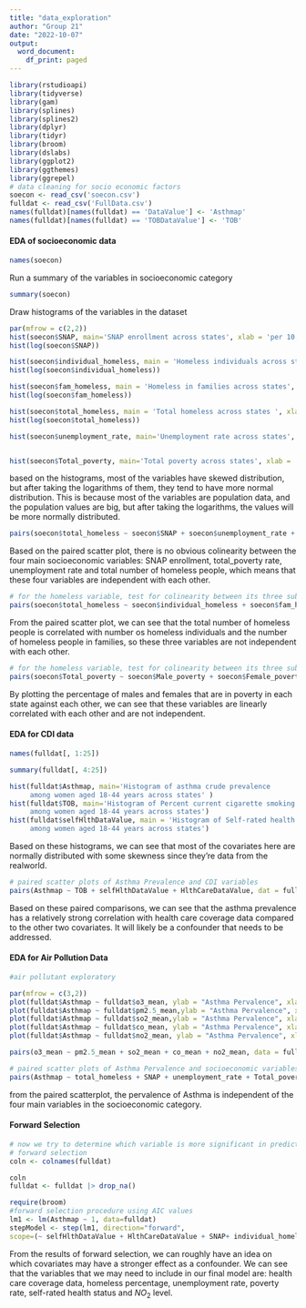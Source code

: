 ```yaml
---
title: "data_exploration"
author: "Group 21"
date: "2022-10-07"
output:
  word_document:
    df_print: paged
---
```


```r
library(rstudioapi)
library(tidyverse)
library(gam)
library(splines)
library(splines2)  
library(dplyr)
library(tidyr)
library(broom)
library(dslabs)
library(ggplot2)
library(ggthemes)
library(ggrepel)
# data cleaning for socio economic factors
soecon <- read_csv('soecon.csv')
fulldat <- read_csv('FullData.csv')
names(fulldat)[names(fulldat) == 'DataValue'] <- 'Asthmap'
names(fulldat)[names(fulldat) == 'TOBDataValue'] <- 'TOB'
```


#### EDA of socioeconomic data
```r
names(soecon)
```

Run a summary of the variables in socioeconomic category
```r
summary(soecon)
```

Draw histograms of the variables in the dataset
```r
par(mfrow = c(2,2))
hist(soecon$SNAP, main='SNAP enrollment across states', xlab = 'per 10,000 people' )
hist(log(soecon$SNAP))

hist(soecon$individual_homeless, main = 'Homeless individuals across states', xlab = 'per 10,000 people')
hist(log(soecon$individual_homeless))

hist(soecon$fam_homeless, main = 'Homeless in families across states', xlab = 'per 10,000 people')
hist(log(soecon$fam_homeless))

hist(soecon$total_homeless, main = 'Total homeless across states ', xlab = 'per 10,000 people')
hist(log(soecon$total_homeless))

hist(soecon$unemployment_rate, main='Unemployment rate across states', xlab = 'unemployment rate')


hist(soecon$Total_poverty, main='Total poverty across states', xlab = 'percentage of total population')

```


based on the histograms, most of the variables have skewed distribution, but after taking the logarithms of them, they tend to have more normal distribution. This is because most of the variables are population data, and the population values are big, but after taking the logarithms, the values will be more normally distributed.



```r
pairs(soecon$total_homeless ~ soecon$SNAP + soecon$unemployment_rate + soecon$Total_poverty )
```

Based on the paired scatter plot, there is no obvious colinearity between the four main socioeconomic variables: SNAP enrollment, total_poverty rate, unemployment rate and total number of homeless people, which means that these four variables are independent with each other. 


```r
# for the homeless variable, test for colinearity between its three subvariables 
pairs(soecon$total_homeless ~ soecon$individual_homeless + soecon$fam_homeless)
```

From the paired scatter plot, we can see that the total number of homeless people is correlated with number os homeless individuals and the number of homeless people in families, so these three variables are not independent with each other.
```r
# for the homeless variable, test for colinearity between its three subvariables 
pairs(soecon$Total_poverty ~ soecon$Male_poverty + soecon$Female_poverty)
```

By plotting the percentage of males and females that are in poverty in each state against each other, we can see that these variables are linearly correlated with each other and are not independent. 



#### EDA for CDI data
```r
names(fulldat[, 1:25])
```
```r
summary(fulldat[, 4:25])
```
```r
hist(fulldat$Asthmap, main='Histogram of asthma crude prevalence 
     among women aged 18-44 years across states' )
hist(fulldat$TOB, main='Histogram of Percent current cigarette smoking 
     among women aged 18-44 years across states')
hist(fulldat$selfHlthDataValue, main = 'Histogram of Self-rated health status 
     among women aged 18-44 years across states')
```
Based on these histograms, we can see that most of the covariates here are normally distributed with some skewness since they're data from the realworld.

```r
# paired scatter plots of Asthma Prevalence and CDI variables 
pairs(Asthmap ~ TOB + selfHlthDataValue + HlthCareDataValue, dat = fulldat)
```
Based on these paired comparisons, we can see that the asthma prevalence has a relatively strong correlation with health care coverage data compared to the other two covariates. It will likely be a confounder that needs to be addressed.


#### EDA for Air Pollution Data
```r
#air pollutant exploratory

par(mfrow = c(3,2))
plot(fulldat$Asthmap ~ fulldat$o3_mean, ylab = "Asthma Pervalence", xlab = "Ozone")
plot(fulldat$Asthmap ~ fulldat$pm2.5_mean,ylab = "Asthma Pervalence", xlab = "PM2.5")
plot(fulldat$Asthmap ~ fulldat$so2_mean,ylab = "Asthma Pervalence", xlab = "Sulfur Dioxide")
plot(fulldat$Asthmap ~ fulldat$co_mean, ylab = "Asthma Pervalence", xlab = "Carbon Monoxide")
plot(fulldat$Asthmap ~ fulldat$no2_mean, ylab = "Asthma Pervalence", xlab = "Nitrogen Dioxide")

pairs(o3_mean ~ pm2.5_mean + so2_mean + co_mean + no2_mean, data = fulldat)
```


```r
# paired scatter plots of Asthma Pervalence and socioeconomic variables 
pairs(Asthmap ~ total_homeless + SNAP + unemployment_rate + Total_poverty, dat = fulldat)

```
from the paired scatterplot, the pervalence of Asthma is independent of the four main variables in the socioeconomic category. 


#### Forward Selection

```r
# now we try to determine which variable is more significant in predicting the Asthma prevalence
# forward selection
coln <- colnames(fulldat)

coln
fulldat <- fulldat |> drop_na()

require(broom)
#forward selection procedure using AIC values 
lm1 <- lm(Asthmap ~ 1, data=fulldat)
stepModel <- step(lm1, direction="forward",
scope=(~ selfHlthDataValue + HlthCareDataValue + SNAP+ individual_homeless+fam_homeless+total_homeless+unemployment_rate+Male_poverty+Female_poverty+Total_poverty+o3_mean+pm2.5_mean+so2_mean+co_mean+no2_mean), data=fulldat)
```

From the results of forward selection, we can roughly have an idea on which covariates may have a stronger effect as a confounder. We can see that the variables that we may need to include in our final model are: health care coverage data, homeless percentage, unemployment rate, poverty rate, self-rated health status and $NO_2$ level.




